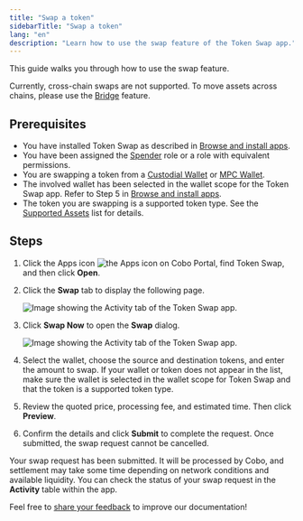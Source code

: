 ```yaml
---
title: "Swap a token"
sidebarTitle: "Swap a token"
lang: "en"
description: "Learn how to use the swap feature of the Token Swap app."
---
```


This guide walks you through how to use the swap feature.

<Info>Currently, cross-chain swaps are not supported. To move assets across chains, please use the [Bridge](/en/apps/token-swap/bridge/introduction) feature.</Info>

## Prerequisites
- You have installed Token Swap as described in [Browse and install apps](/en/apps/browse-and-install).
- You have been assigned the [Spender](/en/portal/risk-controls/roles-and-permissions) role or a role with equivalent permissions.
- You are swapping a token from a [Custodial Wallet](/en/portal/custodial-wallets/introduction) or [MPC Wallet](/en/portal/mpc-wallets/introduction).
- The involved wallet has been selected in the wallet scope for the Token Swap app. Refer to Step 5 in [Browse and install apps](/en/apps/browse-and-install).
- The token you are swapping is a supported token type. See the [Supported Assets](/en/apps/token-swap/swap/supported-assets) list for details.

## Steps

1. Click the Apps icon <img src="/en/images/common/icon_apps.svg" className="icon" alt="the Apps icon" /> on Cobo Portal, find Token Swap, and then click **Open**.

2. Click the **Swap** tab to display the following page.

    <img src="/en/images/portal-apps/swap/activity.png" className="screenshot_full_screen" alt="Image showing the Activity tab of the Token Swap app." />

3. Click **Swap Now** to open the **Swap** dialog.

    <img src="/en/images/portal-apps/swap/now.png" className="screenshot_modal" alt="Image showing the Activity tab of the Token Swap app." />

4. Select the wallet, choose the source and destination tokens, and enter the amount to swap.
<Note>If your wallet or token does not appear in the list, make sure the wallet is selected in the wallet scope for Token Swap and that the token is a supported token type.</Note>
5. Review the quoted price, processing fee, and estimated time. Then click **Preview**.
6. Confirm the details and click **Submit** to complete the request.
    <Note>Once submitted, the swap request cannot be cancelled.</Note>

Your swap request has been submitted. It will be processed by Cobo, and settlement may take some time depending on network conditions and available liquidity. You can check the status of your swap request in the **Activity** table within the app.

<Tip>Feel free to [share your feedback](https://forms.zohopublic.com/cobo/form/DocumentFeedbackForm/formperma/QvLOhxJv1_JMsJ-1dleZ8Itb_7rzN-LtgvsDdxosoVI?referrername=manuals) to improve our documentation!</Tip>